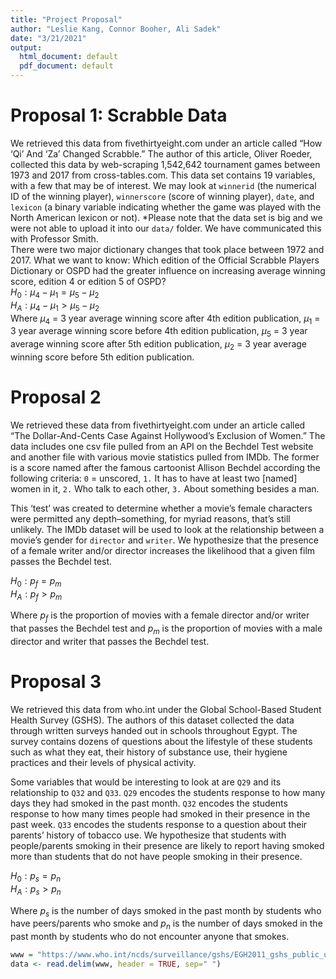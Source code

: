 ```yaml
---
title: "Project Proposal"
author: "Leslie Kang, Connor Booher, Ali Sadek"
date: "3/21/2021"
output:
  html_document: default
  pdf_document: default
---
```


# Proposal 1: Scrabble Data
We retrieved this data from fivethirtyeight.com under an article called "How
‘Qi’ And ‘Za’ Changed Scrabble." The author of this article, Oliver Roeder,
collected this data by web-scraping 1,542,642 tournament games between
1973 and 2017 from cross-tables.com. This data set contains 19 variables, with a
few that may be of interest.
We may look at `winnerid` (the numerical ID of the winning player),
`winnerscore` (score of winning player), `date`, and `lexicon` (a binary
variable indicating whether the game was played with the North American lexicon
or not).
*Please note that the data set is big and we were not able to upload it into our
`data/` folder. We have communicated this with Professor Smith.
\
There were two major dictionary changes that took place between 1972 and 2017.
What we want to know: Which edition of the Official Scrabble Players Dictionary
or OSPD had the greater influence on increasing average winning score, edition
4 or edition 5 of OSPD?
\
$H_0: \mu_4 - \mu_1 = \mu_5 - \mu_2$
\
$H_A: \mu_4 - \mu_1 > \mu_5 - \mu_2$
\
Where $\mu_4$ = 3 year average winning score after 4th edition publication,
$\mu_1$ = 3 year average winning score before 4th edition publication, $\mu_5$ =
3 year average winning score after 5th edition publication, $\mu_2$ = 3 year
average winning score before 5th edition publication.

# Proposal 2

We retrieved these data from fivethirtyeight.com under an article called
"The Dollar-And-Cents Case Against Hollywood’s Exclusion of Women." The data
includes one csv file pulled from an API on the Bechdel Test website and another
file with various movie statistics pulled from IMDb. The former is a score named 
after the famous cartoonist Allison Bechdel according the following criteria:
`0` = unscored, `1.` It has to have at least two [named] women in it, 
`2.` Who talk to each other, `3.` About something besides a man. 

This 'test' was created to determine whether a movie's female characters were
permitted any depth--something, for myriad reasons, that's still unlikely. 
The IMDb dataset will be used to look at the relationship between a movie's 
gender for `director` and `writer`. We hypothesize that the presence of a 
female writer and/or director increases the likelihood that a given film passes 
the Bechdel test.

$H_0: p_f = p_m$
\
$H_A: p_f > p_m$

Where $p_f$ is the proportion of movies with a female director and/or writer
that passes the Bechdel test and $p_m$ is the proportion of movies with a male 
director and writer that passes the Bechdel test. 

# Proposal 3
We retrieved this data from who.int under the Global School-Based Student Health
Survey (GSHS). The authors of this dataset collected the data through written
surveys handed out in schools throughout Egypt. The survey contains dozens of
questions about the lifestyle of these students such as what they eat, their
history of substance use, their hygiene practices and their levels of physical 
activity. 

Some variables that would be interesting to look at are `Q29` and its
relationship to `Q32` and `Q33`. `Q29` encodes the students response to how many
days they had smoked in the past month. `Q32` encodes the students response to
how many times people had smoked in their presence in the past week. `Q33`
encodes the students response to a question about their parents' history of
tobacco use. We hypothesize that students with people/parents smoking in their
presence are likely to report having smoked more than students that do not have
people smoking in their presence.

$H_0: p_s = p_n$
\
$H_A: p_s > p_n$

Where $p_s$ is the number of days smoked in the past month by students who have
peers/parents who smoke and $p_n$ is the number of days smoked in the past month
by students who do not encounter anyone that smokes. 

```r
www = "https://www.who.int/ncds/surveillance/gshs/EGH2011_gshs_public_use.dat"
data <- read.delim(www, header = TRUE, sep=" ") 
```

